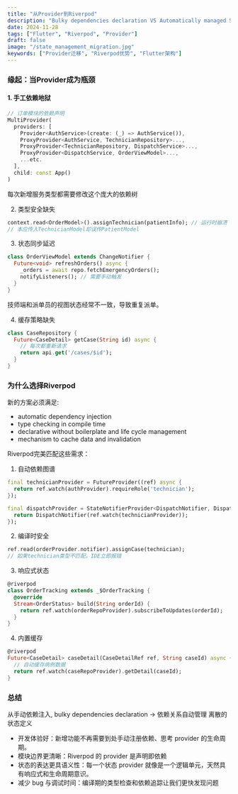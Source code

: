 ```yaml
---
title: "从Provider到Riverpod"
description: "Bulky dependencies declaration VS Automatically managed Sparse dependency injection"
date: 2024-11-28
tags: ["Flutter", "Riverpod", "Provider"]
draft: false
image: "/state_management_migration.jpg"
keywords: ["Provider迁移", "Riverpod优势", "Flutter架构"]
---
```


### 缘起：当Provider成为瓶颈

#### 1. 手工依赖地狱

```dart
// 订单模块的依赖声明
MultiProvider(
  providers: [
    Provider<AuthService>(create: (_) => AuthService()),
    ProxyProvider<AuthService, TechnicianRepository>...,
    ProxyProvider<TechnicianRepository, DispatchService>...,
    ProxyProvider<DispatchService, OrderViewModel>...,
    ...etc.
  ],
  child: const App()
)
```

每次新增服务类型都需要修改这个庞大的依赖树

2. 类型安全缺失

```dart
context.read<OrderModel>().assignTechnician(patientInfo); // 运行时崩溃
// 本应传入TechnicianModel却误传PatientModel
```

3. 状态同步延迟

```dart
class OrderViewModel extends ChangeNotifier {
  Future<void> refreshOrders() async {
    _orders = await repo.fetchEmergencyOrders();
    notifyListeners(); // 需要手动触发
  }
}
```

技师端和派单员的视图状态经常不一致，导致重复派单。

4. 缓存策略缺失

```dart
class CaseRepository {
  Future<CaseDetail> getCase(String id) async {
    // 每次都重新请求
    return api.get('/cases/$id');
  }
}
```

### 为什么选择Riverpod

新的方案必须满足:

- automatic dependency injection
- type checking in compile time
- declarative without boilerplate and life cycle management
- mechanism to cache data and invalidation

Riverpod完美匹配这些需求：

1. 自动依赖图谱

```dart
final technicianProvider = FutureProvider((ref) async {
  return ref.watch(authProvider).requireRole('technician');
});

final dispatchProvider = StateNotifierProvider<DispatchNotifier, DispatchState>((ref) {
  return DispatchNotifier(ref.watch(technicianProvider));
});
```

2. 编译时安全

```dart
ref.read(orderProvider.notifier).assignCase(technician);
// 如果technician类型不匹配，IDE立即报错
```

3. 响应式状态

```dart
@riverpod
class OrderTracking extends _$OrderTracking {
  @override
  Stream<OrderStatus> build(String orderId) {
    return ref.watch(orderRepoProvider).subscribeToUpdates(orderId);
  }
}
```

4. 内置缓存

```dart
@riverpod
Future<CaseDetail> caseDetail(CaseDetailRef ref, String caseId) async {
  // 自动缓存病例数据
  return ref.watch(caseRepoProvider).getDetail(caseId);
}
```

### 总结

从手动依赖注入, bulky dependencies declaration -> 依赖关系自动管理 离散的状态定义

- 开发体验好：新增功能不再需要到处手动注册依赖、思考 provider 的生命周期。
- 模块边界更清晰：Riverpod 的 provider 是声明即依赖
- 状态的表达更具语义性：每一个状态 provider 就像是一个逻辑单元，天然具有响应式和生命周期意识。
- 减少 bug 与调试时间：编译期的类型检查和依赖追踪让我们更快发现问题
